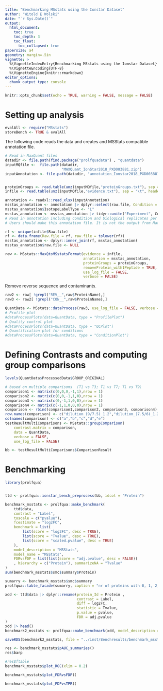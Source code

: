 ```yaml
---
title: "Benchmarking MSstats using the Ionstar Dataset"
author: "Witold E Wolski"
date: "`r Sys.Date()`"
output: 
  html_document:
    toc: true
    toc_depth: 3
    toc_float:
      toc_collapsed: true
papersize: a4
geometry: margin=.5in
vignette: >
  %\VignetteIndexEntry{Benchmarking MSstats using the Ionstar Dataset} 
  %\VignetteEncoding{UTF-8}
  %\VignetteEngine{knitr::rmarkdown}
editor_options:
  chunk_output_type: console
---
```


```r
knitr::opts_chunk$set(echo = TRUE, warning = FALSE, message = FALSE)
```

# Setting up analysis


```r
evalAll <- require("MSstats")
storeBench <- TRUE & evalAll
```

The following code reads the data and creates and MSStats compatible annotation file.

```r

# Read in MaxQuant files
datadir <- file.path(find.package("prolfquadata") , "quantdata")
inputMQfile <-  file.path(datadir,
                          "MAXQuant_IonStar2018_PXD003881.zip")
inputAnnotation <- file.path(datadir, "annotation_Ionstar2018_PXD003881.xlsx")


proteinGroups <- read.table(unz(inputMQfile,"proteinGroups.txt"), sep = "\t", header = TRUE)
infile <- read.table(unz(inputMQfile,"evidence.txt"), sep = "\t", header = TRUE)

annotation <- readxl::read_xlsx(inputAnnotation)
msstas_annotation <- annotation |> dplyr::select(raw.file, Condition = sample, BioReplicate = run_ID)
msstas_annotation$IsotopeLabelType <- "L"
msstas_annotation <- msstas_annotation |> tidyr::unite("Experiment", Condition, BioReplicate, sep="_", remove = FALSE)
# Read in annotation including condition and biological replicates per run.
# Users should make this annotation file. It is not the output from MaxQuant.

rf <- unique(infile$Raw.file)
rf <- data.frame(Raw.file = rf, raw.file = tolower(rf))
msstas_annotation <- dplyr::inner_join(rf, msstas_annotation)
msstas_annotation$raw.file <- NULL


```



```r
raw <- MSstats::MaxQtoMSstatsFormat(evidence = infile, 
                                    annotation = msstas_annotation, 
                                    proteinGroups = proteinGroups,
                                    removeProtein_with1Peptide = TRUE,
                                    use_log_file = FALSE,
                                    verbose = FALSE)
```


Remove reverse sequence and contaminants.

```r
raw2 <- raw[ !grepl("REV__",raw$ProteinName),]
raw3 <- raw2[ !grepl("CON__",raw$ProteinName),]
```


```r
QuantData <- MSstats::dataProcess(raw3, use_log_file = FALSE, verbose = FALSE)
# Profile plot
#dataProcessPlots(data=QuantData, type = "ProfilePlot")
# Quality control plot 
#dataProcessPlots(data=QuantData, type = "QCPlot") 
# Quantification plot for conditions
#dataProcessPlots(data=QuantData, type = "ConditionPlot")

```

# Defining Contrasts and computing group comparisons

```r

levels(QuantData$ProcessedData$GROUP_ORIGINAL)

# based on multiple comparisons  (T1 vs T3; T1 vs T7; T1 vs T9)
comparison1 <- matrix(c(0,0,0,-1,1),nrow = 1)
comparison2 <- matrix(c(0,0,-1,1,0),nrow = 1)
comparison3 <- matrix(c(0,-1,1,0,0),nrow = 1)
comparison4 <- matrix(c(-1,1,0,0,0),nrow = 1)
comparison <- rbind(comparison1,comparison2, comparison3, comparison4)
row.names(comparison) <- c("dilution_(9/7.5)_1.2","dilution_(7.5/6)_1.25","dilution_(6/4.5)_1.3(3)","dilution_(4.5/3)_1.5")
colnames(comparison) <- c("a","b","c","d","e")
testResultMultiComparisons <- MSstats::groupComparison(
    contrast.matrix = comparison,
    data = QuantData,
    verbose = FALSE,
    use_log_file = FALSE)

bb <- testResultMultiComparisons$ComparisonResult

```

# Benchmarking

```r
library(prolfqua)


ttd <- prolfqua::ionstar_bench_preprocess(bb, idcol = "Protein")

benchmark_msstats <- prolfqua::make_benchmark(
    ttd$data,
    contrast = "Label",
    toscale = c("pvalue"),
    fcestimate = "log2FC",
    benchmark = list(
        list(score = "log2FC", desc = TRUE),
        list(score = "Tvalue", desc = TRUE),
        list(score = "scaled.pvalue", desc = TRUE)
    ),  
    model_description = "MSStats",
    model_name = "MSStats",
    FDRvsFDP = list(list(score = "adj.pvalue", desc = FALSE))
    , hierarchy = c("Protein"), summarizeNA = "Tvalue"
)
sum(benchmark_msstats$smc$summary$Protein)

sumarry <- benchmark_msstats$smc$summary
prolfqua::table_facade(sumarry, caption = "nr of proteins with 0, 1, 2, 3 missing contrasts.")
```


```r

xdd <- ttd$data |> dplyr::rename(protein_Id = Protein ,
                                 contrast = Label,
                                 diff = log2FC,
                                 statistic = Tvalue,
                                 p.value = pvalue,
                                 FDR = adj.pvalue  
)
xdd |> head()
benchmark2_msstats <- prolfqua::make_benchmark(xdd, model_description = "MSStats", model_name = "MSStats")

saveRDS(benchmark2_msstats, file = "../inst/Benchresults/benchmark_msstats.RDS")
```

```r

res <- benchmark_msstats$pAUC_summaries()
res$barp
```

```r
#res$ftable
benchmark_msstats$plot_ROC(xlim = 0.2)
```

```r
benchmark_msstats$plot_FDRvsFDP()
```

```r
benchmark_msstats$plot_FDPvsTPR()
```
